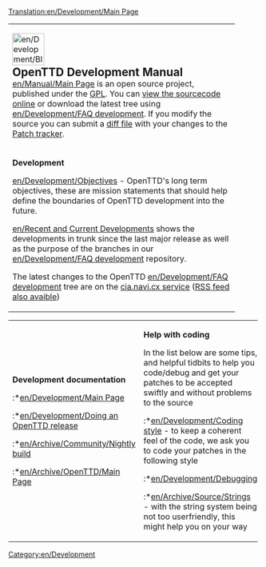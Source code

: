 [[Translation:en/Development/Main Page]]
{| cellspacing="3" class="mainpagetable" align="center"
|- valign="top" 
|width="90%" colspan="3"|
[[File:en/Development/BlackBook.png|64px|left]]
<strong style="font-size:1.4em; display:block">OpenTTD Development Manual</strong>
[[en/Manual/Main Page]] is an open source project, published under the [http://www.gnu.org/copyleft/gpl.html GPL]. You can [http://svn.openttd.org/ view the sourcecode online] or download the latest tree using [[en/Development/FAQ development]]. If you modify the source you can submit a [[en/Development/FAQ development#how-do-i-make-a-diff-file-to-share-my-changes-with-other-coders|diff file]] with your changes to the [http://bugs.openttd.org Patch tracker].

|- valign="top" 
|width="33%"|
<font size="3">'''Development'''</font>


[[en/Development/Objectives]] - OpenTTD's long term objectives,  these are mission statements that should help define the boundaries of OpenTTD development into the future.


[[en/Recent and Current Developments]] shows the developments in trunk since the last major release as well as the purpose of the branches in our [[en/Development/FAQ development]] repository.


The latest changes to the OpenTTD [[en/Development/FAQ development]] tree are on the [http://cia.navi.cx/stats/project/OpenTTD cia.navi.cx service] ([http://cia.navi.cx/stats/project/OpenTTD/.rss?ver=2&medium=unquoted&limit=15 RSS feed also avaible])


|width="33%"|
<font size="3">'''Coding'''</font>

:*[[en/Archive/Community/Developers]] of OpenTTD
:*[[en/WhoWorksOnWhat]] - A list of Developers/Volunteers projects
:*[[en/Development/Coding style|Coding Style]] - How to code for OpenTTD
:*[[en/Coding Tools]] to build and debug OpenTTD
:*[[en/Archive/Community/Todo list]] - Problems, issues that have been identified, and have to be addressed in the (near) future
:*[[en/Archive/Lists/Roadmap]] - See what's planned for future versions.
:*[http://docs.openttd.org Doxygen] - Documentation overview of the code
:*[[en/Archive/Community/Patch Checklist|Checklist for Patches]]


|width="33%"|
<font size="3">'''Subprojects'''</font>

:*[[en/Archive/Source/Network Protocol]] - Network protocol and its status
:*[[en/Development/NewGRF/Main Page]] - Find out everything about 32bpp graphics, newGrfs, Graphics replacement etc.
:*[[en/Archive/Development/Miscellaneous suggestions/Centralised authentication]] - a proposal for a central authentication system
:*[[en/Development/Script/Main Page|NoAI]] - a new framework for user-made AIs
:*[[en/Archive/Community/Sound Effects Replacement]] - Creating a set of replacement sound effects for the game
:*[[en/Community/Patches/Passenger and cargo destinations]] - A new way of handling cargo and passengers allowing specific destinations

|}

{| 

|width="33%"|
<font size="3">'''Development documentation'''</font>

:*[[en/Development/Main Page]]
:*[[en/Development/Doing an OpenTTD release]]
:*[[en/Archive/Community/Nightly build]]
:*[[en/Archive/OpenTTD/Main Page]]

|width="33%"|
<font size="3">'''Help with coding'''</font>

In the list below are some tips, and helpful tidbits to help you code/debug and get your patches to be accepted swiftly and without problems to the source
:*[[en/Development/Coding style]] - to keep a coherent feel of the code, we ask you to code your patches in the following style
:*[[en/Development/Debugging]]
:*[[en/Archive/Source/Strings]] - with the string system being not too userfriendly, this might help you on your way

|width="33%"|
<font size="3">'''Miscellaneous'''</font>

:* [http://www.openttd.org OpenTTD website]
:* [http://www.tt-forums.net/viewforum.php?f=55 OpenTTD forum]
:* [http://cia.vc/stats/project/OpenTTD CIA Stats]
:* [[en/Archive/Community/Requested features]]
:* [[en/Archive/Community/Rejected features|Rejected features]]
:* [[en/Miscellaneous suggestions]]

|}

[[Category:en/Development]]
